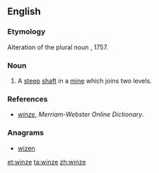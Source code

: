 ==English==

===Etymology===
Alteration of the plural noun {{m|en|winds}}, 1757.

===Noun===
{{en-noun}}

# A [[steep]] [[shaft]] in a [[mine]] which joins two levels.

===References===
* ''[http://www.merriam-webster.com/dictionary/winze winze]'', ''Merriam-Webster Online Dictionary''.

===Anagrams===
* [[wizen#English|wizen]]

[[et:winze]]
[[ta:winze]]
[[zh:winze]]